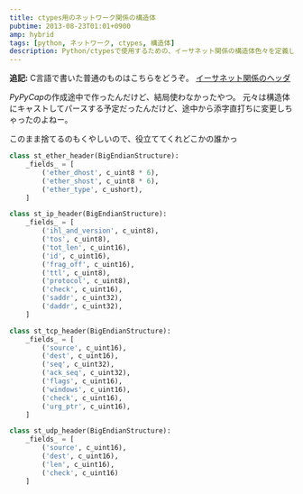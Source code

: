 ```yaml
---
title: ctypes用のネットワーク関係の構造体
pubtime: 2013-08-23T01:01+0900
amp: hybrid
tags: [python, ネットワーク, ctypes, 構造体]
description: Python/ctypesで使用するための、イーサネット関係の構造体色々を定義してみました。
---
```


<aside>
<b>追記:</b> C言語で書いた普通のものはこちらをどうぞ。 <a href="/blog/2013/04/ethernet-header">イーサネット関係のヘッダ</a>
</aside>

*PyPyCap*の作成途中で作ったんだけど、結局使わなかったやつ。
元々は構造体にキャストしてパースする予定だったんだけど、途中から添字直打ちに変更しちゃったのよねー。

このまま捨てるのもくやしいので、役立ててくれどこかの誰かっ

``` python
class st_ether_header(BigEndianStructure):
	_fields_ = [
		('ether_dhost', c_uint8 * 6),
		('ether_shost', c_uint8 * 6),
		('ether_type', c_ushort),
	]

class st_ip_header(BigEndianStructure):
	_fields_ = [
		('ihl_and_version', c_uint8),
		('tos', c_uint8),
		('tot_len', c_uint16),
		('id', c_uint16),
		('frag_off', c_uint16),
		('ttl', c_uint8),
		('protocol', c_uint8),
		('check', c_uint16),
		('saddr', c_uint32),
		('daddr', c_uint32),
	]

class st_tcp_header(BigEndianStructure):
	_fields_ = [
		('source', c_uint16),
		('dest', c_uint16),
		('seq', c_uint32),
		('ack_seq', c_uint32),
		('flags', c_uint16),
		('windows', c_uint16),
		('check', c_uint16),
		('urg_ptr', c_uint16),
	]

class st_udp_header(BigEndianStructure):
	_fields_ = [
		('source', c_uint16),
		('dest', c_uint16),
		('len', c_uint16),
		('check', c_uint16)
	]
```
